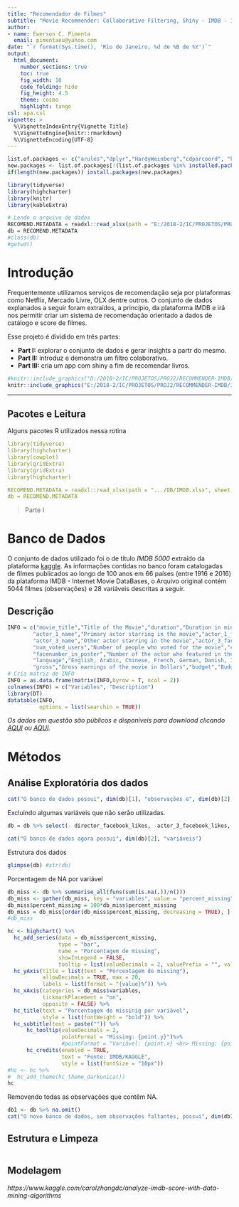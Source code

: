 ---
title: "Recomendador de Filmes"
subtitle: "Movie Recommender: Collaborative Filtering, Shiny - IMDB - Internet Movie DataBases"
author: 
- name: Ewerson C. Pimenta 
  email: pimentaeu@yahoo.com
date: "`r format(Sys.time(), 'Rio de Janeiro, %d de %B de %Y')`"
output:
  html_document:
    number_sections: true
    toc: true
    fig_width: 10
    code_folding: hide
    fig_height: 4.5
    theme: cosmo
    highlight: tango
csl: apa.csl
vignette: >
  %\VignetteIndexEntry{Vignette Title}
  %\VignetteEngine{knitr::rmarkdown}
  %\VignetteEncoding{UTF-8}
---
  
  
  
  <!-- highlight: tango pygments kate monochrome zenburn haddock textmate -->
  <!-- theme: cerulean, journal, flatly, readable, spacelab, united, cosmo, lumen, paper, sandston, simplex, yeti -->
  
  <!----------  INÍCIO CONFIG  ---------->
  
```{r INSTALPACK, echo = FALSE, eval = TRUE, message=FALSE, include = FALSE}
list.of.packages <- c("arules","dplyr","HardyWeinberg","cdparcoord", "knitr", "knitLatex", "kableExtra", "tidyverse", "tidyverse", "cdparcoord", "cowplot", "ggpubr", "gridExtra", "stringi", "cluster", "factoextra", "cluster")
new.packages <- list.of.packages[!(list.of.packages %in% installed.packages()[,"Package"])]
if(length(new.packages)) install.packages(new.packages)
```

```{r READPACK, echo = FALSE, eval = TRUE, message=FALSE, include = FALSE}
library(tidyverse)
library(highcharter)
library(knitr)
library(kableExtra)
```


```{r READMETADATA, echo = FALSE, eval = TRUE, message=FALSE, include = FALSE}
# Lendo o arquivo de dados
RECOMEND.METADATA = readxl::read_xlsx(path = "E:/2018-2/IC/PROJETOS/PROJ2/RECOMMENDER-IMDB/DB/IMDB.xlsx", sheet = 1)
db = RECOMEND.METADATA
#class(db)
#getwd()
```
  
# Introdução

  Frequentemente utilizamos serviços de recomendação seja por plataformas como Netflix, Mercado Livre, OLX dentre outros. O conjunto de dados explanados a seguir foram extraídos, a princípio, da plataforma IMDB e irá nos permitir criar um sistema de recomendação orientado a dados de catálogo e score de filmes.

  Esse projeto é dividido em três partes: 

* **Part I:** explorar o conjunto de dados e gerar insights a partr do mesmo.  
* **Part II:** introduz e demonstra um filtro colaborativo.
* **Part III:** cria um app com shiny a fim de recomendar livros.


```{r, out.width = "400px",echo = FALSE, eval = TRUE, message=FALSE, include = TRUE}
#knitr::include_graphics("D:/2018-2/IC/PROJETOS/PROJ2/RECOMMENDER-IMDB/IMG/popcorn.jpg")
knitr::include_graphics("E:/2018-2/IC/PROJETOS/PROJ2/RECOMMENDER-IMDB/IMG/popcorn.jpg")
```

-------------------------------------

## Pacotes e Leitura

Alguns pacotes R utilizados nessa rotina
```yaml
library(tidyverse)
library(highcharter)
library(cowplot)
library(gridExtra)
library(gridExtra)
library(highcharter)
```

```yaml
RECOMEND.METADATA = readxl::read_xlsx(path = ".../DB/IMDB.xlsx", sheet = 1)
db = RECOMEND.METADATA
```

> Parte I

# Banco de Dados{.tabset .tabset-fade .tabset-pills}

  O conjunto de dados utilizado foi o de título *IMDB 5000* extraído da plataforma [kaggle](https://www.kaggle.com/). As informações contidas no banco foram catalogadas de filmes publicados ao longo de 100 anos em 66 países (entre 1916 e 2016) da plataforma IMDB - Internet Movie DataBases, o Arquivo original contém 5044 filmes (observações) e 28 variáveis descritas a seguir.
  
## Descrição
  

```{r, echo = FALSE, eval = TRUE, message=FALSE, include = TRUE}
INFO = c("movie_title","Title of the Movie","duration","Duration in minutes","director_name","Name of the Director of the Movie","director_facebook_likes","Number of likes of the Director on his Facebook Page",
        "actor_1_name","Primary actor starring in the movie","actor_1_facebook_likes","Number of likes of the Actor_1 on his/her Facebook Page","actor_2_name","Other actor starring in the movie","actor_2_facebook_likes","Number of likes of the Actor_2 on his/her Facebook Page",
        "actor_3_name","Other actor starring in the movie","actor_3_facebook_likes","Number of likes of the Actor_3 on his/her Facebook Page","num_user_for_reviews","Number of users who gave a review","num_critic_for_reviews","Number of critical reviews on imdb",
        "num_voted_users","Number of people who voted for the movie","cast_total_facebook_likes","Total number of facebook likes of the entire cast of the movie","movie_facebook_likes","Number of Facebook likes in the movie page","plot_keywords","Keywords describing the movie plot",
        "facenumber_in_poster","Number of the actor who featured in the movie poster","color","Film colorization. ‘Black and White’ or ‘Color’","genres","Film categorization like ‘Animation’, ‘Comedy’, ‘Romance’, ‘Horror’, ‘Sci-Fi’, ‘Action’, ‘Family’","title_year","The year in which the movie is released (1916:2016)",
        "language","English, Arabic, Chinese, French, German, Danish, Italian, Japanese etc","country","Country where the movie is produced","content_rating","Content rating of the movie","aspect_ratio","Aspect ratio the movie was made in","movie_imdb_link","IMDB link of the movie",
        "gross","Gross earnings of the movie in Dollars","budget","Budget of the movie in Dollars","imdb_score", "IMDB Score of the movie on IMDB")
# Cria matriz de INFO
INFO = as.data.frame(matrix(INFO,byrow = T, ncol = 2))
colnames(INFO) = c("Variables", "Description")
library(DT)
datatable(INFO,  
          options = list(searchin = TRUE))
```


*Os dados em questão são públicos e disponíveis para download clicando [AQUI](https://data.world/data-society/imdb-5000-movie-dataset) ou [AQUI](https://www.kaggle.com/carolzhangdc/analyze-imdb-score-with-data-mining-algorithms/data).* 

# Métodos{.tabset .tabset-fade .tabset-pills}

## Análise Exploratória dos dados

```{r, echo = FALSE, eval = TRUE, message=FALSE, include = TRUE}
cat("O banco de dados possui", dim(db)[1], "observações e", dim(db)[2], "variáveis")
```


Excluindo algumas variáveis que não serão utilizadas.
```{r}
db = db %>% select(- director_facebook_likes, -actor_3_facebook_likes, -actor_2_name, -actor_1_facebook_likes, -actor_1_name, -actor_3_name,-facenumber_in_poster, -actor_2_facebook_likes)
```

```{r, echo = FALSE, eval = TRUE, message=FALSE, include = TRUE}
cat("O banco de dados agora possui", dim(db)[2], "variáveis")
```

Estrutura dos dados
```{r}
glimpse(db) #str(db)
```

Porcentagem de NA por variável
```{r}
db_miss <- db %>% summarise_all(funs(sum(is.na(.))/n()))
db_miss <- gather(db_miss, key = "variables", value = "percent_missing")
db_miss$percent_missing = 100*db_miss$percent_missing
db_miss = db_miss[order(db_miss$percent_missing, decreasing = TRUE), ]
#db_miss

hc <- highchart() %>%
  hc_add_series(data = db_miss$percent_missing, 
                type = "bar",
                name = "Porcentagem de missing",
                showInLegend = FALSE,
                tooltip = list(valueDecimals = 2, valuePrefix = "", valueSuffix = " %")) %>%
  hc_yAxis(title = list(text = "Porcentagem de missing"), 
           allowDecimals = TRUE, max = 20,
           labels = list(format = "{value}%")) %>%
  hc_xAxis(categories = db_miss$variables,
           tickmarkPlacement = "on",
           opposite = FALSE) %>%
  hc_title(text = "Porcentagem de missinig por variável",
           style = list(fontWeight = "bold")) %>% 
  hc_subtitle(text = paste("")) %>%
      hc_tooltip(valueDecimals = 2,
                 pointFormat = "Missing: {point.y}")%>%
                 #pointFormat = "Variável: {point.x} <br> Missing: {point.y}") 
      hc_credits(enabled = TRUE, 
                 text = "Fonte: IMDB/KAGGLE",
                 style = list(fontSize = "10px"))
#hc <- hc %>% 
#  hc_add_theme(hc_theme_darkunica())
hc
```

Removendo todas as observações que contêm NA.

```{r REMOVE_NA, echo = FALSE, eval = TRUE, message=FALSE, include = TRUE}
db1 <- db %>% na.omit()
cat("O novo banco de dados, sem observações faltantes, possui", dim(db1)[1], "observações. Ou seja, no processo de remoção de valores faltantes foram perdidas", dim(db)[1]-dim(db1)[1], "observações.")
```


## Estrutura e Limpeza

```{r}
```

## Modelagem

*https://www.kaggle.com/carolzhangdc/analyze-imdb-score-with-data-mining-algorithms*
  
  

